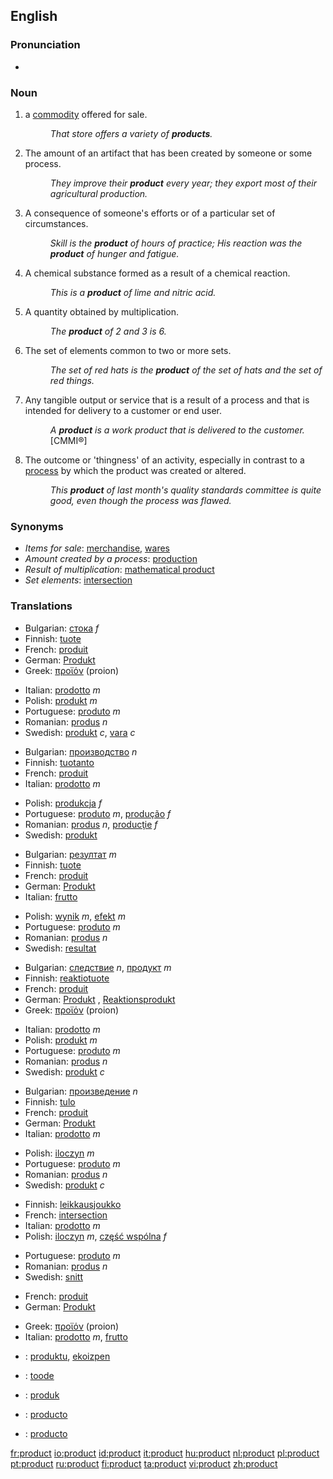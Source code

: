 ==English==

===Pronunciation===
*{{audio|en-us-product.ogg|Audio (US)}}


===Noun===
{{en-noun}}

# a [[commodity]] offered for sale.
#: ''That store offers a variety of '''products'''.''
# The amount of an artifact that has been created by someone or some process.
#: ''They improve their '''product''' every year; they export most of their agricultural production.''
# A consequence of someone's efforts or of a particular set of circumstances.
#: ''Skill is the '''product''' of hours of practice; His reaction was the '''product''' of hunger and fatigue.''
# A chemical substance formed as a result of a chemical reaction.
#: ''This is a '''product''' of lime and nitric acid.''
# {{math}} A quantity obtained by multiplication.
#: ''The '''product''' of 2 and 3 is 6.''
# The set of elements common to two or more sets.
#: ''The set of red hats is the '''product''' of the set of hats and the set of red things.''
# Any tangible output or service that is a result of a process and that is intended for delivery to a customer or end user. 
#: ''A '''product''' is a work product that is delivered to the customer.'' [CMMI®]
# The outcome or 'thingness' of an activity, especially in contrast to a [[process]] by which the product was created or altered.
#: ''This '''product''' of last month's quality standards committee is quite good, even though the process was flawed.''

===Synonyms===
*''Items for sale'': [[merchandise]], [[wares]]
*''Amount created by a process'': [[production]]
*''Result of multiplication'': [[mathematical product]]
*''Set elements'': [[intersection]]

===Translations===
{{trans-top|commodity for sale}}
*Bulgarian: [[стока]] ''f''
*Finnish: [[tuote]]
*French: [[produit]] {{m}}
*German: [[Produkt]] {{n}}
*Greek: [[προϊόν]] (proion) {{n}}
{{trans-mid}}
*Italian: [[prodotto]] ''m''
*Polish: [[produkt]] ''m''
*Portuguese: [[produto]] ''m''
*Romanian: [[produs]] ''n''
*Swedish: [[produkt]] ''c'', [[vara]] ''c''
{{trans-bottom}}

{{trans-top|amount created by a process}}
*Bulgarian: [[производство]] ''n''
*Finnish: [[tuotanto]]
*French: [[produit]] {{m}}
*Italian: [[prodotto]] ''m''
{{trans-mid}}
*Polish: [[produkcja]] ''f''
*Portuguese: [[produto]] ''m'', [[produção]] ''f''
*Romanian: [[produs]] ''n'', [[producţie]] ''f''
*Swedish: [[produkt]] {{c}}
{{trans-bottom}}

{{trans-top|consequence of efforts}}
*Bulgarian: [[резултат]] ''m''
*Finnish: [[tuote]]
*French: [[produit]] {{m}}
*German: [[Produkt]] {{n}}
*Italian: [[frutto]] {{m}}
{{trans-mid}}
*Polish: [[wynik]] ''m'', [[efekt]] ''m''
*Portuguese: [[produto]] ''m''
*Romanian: [[produs]] ''n''
*Swedish: [[resultat]] {{n}}
{{trans-bottom}}

{{trans-top|result of chemical reaction}}
*Bulgarian: [[следствие]] ''n'', [[продукт]] ''m''
*Finnish: [[reaktiotuote]]
*French: [[produit]] {{m}}
*German: [[Produkt]] {{n}}, [[Reaktionsprodukt]] {{n}}
*Greek: [[προϊόν]] (proion) {{n}}
{{trans-mid}}
*Italian: [[prodotto]] ''m''
*Polish: [[produkt]] ''m''
*Portuguese: [[produto]] ''m''
*Romanian: [[produs]] ''n''
*Swedish: [[produkt]] ''c''
{{trans-bottom}}

{{trans-top|multiplication result}}
*Bulgarian: [[произведение]] ''n''
*Finnish: [[tulo]]
*French: [[produit]] {{m}}
*German: [[Produkt]] {{n}}
*Italian: [[prodotto]] ''m''
{{trans-mid}}
*Polish: [[iloczyn]] ''m''
*Portuguese: [[produto]] ''m''
*Romanian: [[produs]] ''n''
*Swedish: [[produkt]] ''c''
{{trans-bottom}}

{{trans-top|set elements}}
*Finnish: [[leikkausjoukko]]
*French: [[intersection]] {{f}}
*Italian: [[prodotto]] ''m''
*Polish: [[iloczyn]] ''m'', [[część wspólna]] ''f''
{{trans-mid}}
*Portuguese: [[produto]] ''m''
*Romanian: [[produs]] ''n''
*Swedish: [[snitt]] {{n}}
{{trans-bottom}}

{{trans-top|any tangible output}}
*French: [[produit]] {{m}}
*German: [[Produkt]] {{n}}
{{trans-mid}}
*Greek: [[προϊόν]] (proion) {{n}}
*Italian: [[prodotto]] ''m'', [[frutto]] {{m}}
{{trans-bottom}}

{{checktrans}}
{{trans-top|Translations to be categorised}}
*{{ttbc|Basque}}: [[produktu]], [[ekoizpen]]
*{{ttbc|Estonian}}: [[toode]]
*{{ttbc|Indonesian}}: [[produk]]
{{trans-mid}}
*{{ttbc|Interlingua}}: [[producto]]
*{{ttbc|Spanish}}: [[producto]] {{m}}
{{trans-bottom}}

[[fr:product]]
[[io:product]]
[[id:product]]
[[it:product]]
[[hu:product]]
[[nl:product]]
[[pl:product]]
[[pt:product]]
[[ru:product]]
[[fi:product]]
[[ta:product]]
[[vi:product]]
[[zh:product]]